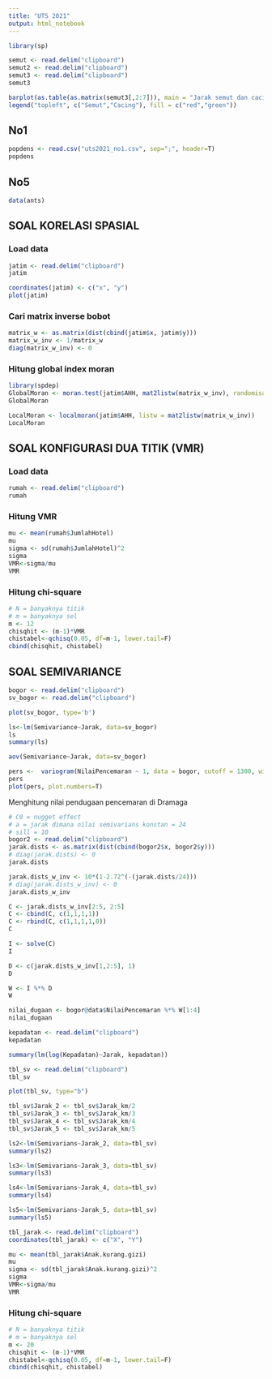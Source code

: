 ```yaml
---
title: "UTS 2021"
output: html_notebook
---
```



```r
library(sp)
```


```r
semut <- read.delim("clipboard")
semut2 <- read.delim("clipboard")
semut3 <- read.delim("clipboard")
semut3
```


```r
barplot(as.table(as.matrix(semut3[,2:7])), main = "Jarak semut dan cacing", xlab = "Jarak", col = c("red","green"), beside=T, ylim=c(0,7))
legend("topleft", c("Semut","Cacing"), fill = c("red","green"))
```


## No1

```r
popdens <- read.csv("uts2021_no1.csv", sep=";", header=T)
popdens
```

## No5

```r
data(ants)
```


## SOAL KORELASI SPASIAL

### Load data

```r
jatim <- read.delim("clipboard")
jatim
```

```r
coordinates(jatim) <- c("x", "y")
plot(jatim)
```

### Cari matrix inverse bobot

```r
matrix_w <- as.matrix(dist(cbind(jatim$x, jatim$y)))
matrix_w_inv <- 1/matrix_w 
diag(matrix_w_inv) <- 0
```

### Hitung global index moran

```r
library(spdep)
GlobalMoran <- moran.test(jatim$AHH, mat2listw(matrix_w_inv), randomisation=F)
GlobalMoran
```

```r
LocalMoran <- localmoran(jatim$AHH, listw = mat2listw(matrix_w_inv))
LocalMoran
```



## SOAL KONFIGURASI DUA TITIK (VMR)

### Load data

```r
rumah <- read.delim("clipboard")
rumah
```

### Hitung VMR

```r
mu <- mean(rumah$JumlahHotel)
mu
sigma <- sd(rumah$JumlahHotel)^2
sigma
VMR<-sigma/mu
VMR
```

### Hitung chi-square

```r
# N = banyaknya titik
# m = banyaknya sel
m <- 12 
chisqhit <- (m-1)*VMR
chistabel<-qchisq(0.05, df=m-1, lower.tail=F)
cbind(chisqhit, chistabel)
```


## SOAL SEMIVARIANCE

```r
bogor <- read.delim("clipboard")
sv_bogor <- read.delim("clipboard")
```


```r
plot(sv_bogor, type='b')
```

```r
ls<-lm(Semivariance~Jarak, data=sv_bogor)
ls
summary(ls)
```

```r
aov(Semivariance~Jarak, data=sv_bogor)
```


```r
pers <-  variogram(NilaiPencemaran ~ 1, data = bogor, cutoff = 1300, width = 90)
pers
plot(pers, plot.numbers=T)
```

Menghitung nilai pendugaan pencemaran di Dramaga

```r
# C0 = nugget effect
# a = jarak dimana nilai semivarians konstan = 24
# sill = 10
bogor2 <- read.delim("clipboard")
jarak.dists <- as.matrix(dist(cbind(bogor2$x, bogor2$y)))
# diag(jarak.dists) <- 0
jarak.dists
```

```r
jarak.dists_w_inv <- 10*(1-2.72^(-(jarak.dists/24)))
# diag(jarak.dists_w_inv) <- 0
jarak.dists_w_inv
```

```r
C <- jarak.dists_w_inv[2:5, 2:5]
C <- cbind(C, c(1,1,1,1))
C <- rbind(C, c(1,1,1,1,0))
C
```


```r
I <- solve(C)
I
```

```r
D <- c(jarak.dists_w_inv[1,2:5], 1)
D
```

```r
W <- I %*% D
W
```

```r
nilai_dugaan <- bogor@data$NilaiPencemaran %*% W[1:4]
nilai_dugaan 
```




```r
kepadatan <- read.delim("clipboard")
kepadatan
```

```r
summary(lm(log(Kepadatan)~Jarak, kepadatan))
```


```r
tbl_sv <- read.delim("clipboard")
tbl_sv
```

```r
plot(tbl_sv, type="b")
```

```r
tbl_sv$Jarak_2 <- tbl_sv$Jarak_km/2
tbl_sv$Jarak_3 <- tbl_sv$Jarak_km/3
tbl_sv$Jarak_4 <- tbl_sv$Jarak_km/4
tbl_sv$Jarak_5 <- tbl_sv$Jarak_km/5
```


```r
ls2<-lm(Semivarians~Jarak_2, data=tbl_sv)
summary(ls2)
```


```r
ls3<-lm(Semivarians~Jarak_3, data=tbl_sv)
summary(ls3)
```

```r
ls4<-lm(Semivarians~Jarak_4, data=tbl_sv)
summary(ls4)
```

```r
ls5<-lm(Semivarians~Jarak_5, data=tbl_sv)
summary(ls5)
```



```r
tbl_jarak <- read.delim("clipboard")
coordinates(tbl_jarak) <- c("X", "Y")
```



```r
mu <- mean(tbl_jarak$Anak.kurang.gizi)
mu
sigma <- sd(tbl_jarak$Anak.kurang.gizi)^2
sigma
VMR<-sigma/mu
VMR
```

### Hitung chi-square

```r
# N = banyaknya titik
# m = banyaknya sel
m <- 20 
chisqhit <- (m-1)*VMR
chistabel<-qchisq(0.05, df=m-1, lower.tail=F)
cbind(chisqhit, chistabel)
```
